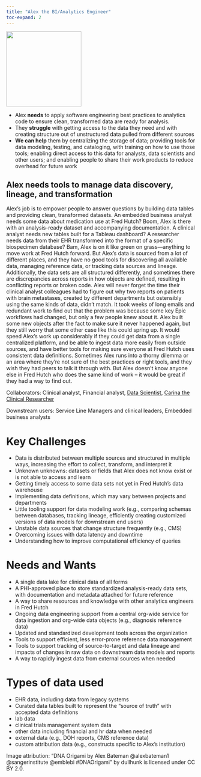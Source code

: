 ```yaml
---
title: "Alex the BI/Analytics Engineer"
toc-expand: 2
---
```


::: grid
::: {.g-col-12 .g-col-xl-3}
<img src="/img/alex.jpg" width="200" height="200"/>
:::

::: {.g-col-12 .g-col-xl-8}
-   Alex **needs** to apply software engineering best practices to analytics code to ensure clean, transformed data are ready for analysis.
-   They **struggle** with getting access to the data they need and with creating structure out of unstructured data pulled from different sources
-   **We can help** them by centralizing the storage of data; providing tools for data modeling, testing, and cataloging, with training on how to use those tools; enabling direct access to this data for analysts, data scientists and other users; and enabling people to share their work products to reduce overhead for future work
:::
:::

::: lightblue-highlight
## Alex needs tools to manage data discovery, lineage, and transformation

Alex’s job is to empower people to answer questions by building data tables and providing clean, transformed datasets. An embedded business analyst needs some data about medication use at Fred Hutch? Boom, Alex is there with an analysis-ready dataset and accompanying documentation. A clinical analyst needs new tables built for a Tableau dashboard? A researcher needs data from their EHR transformed into the format of a specific biospecimen database? Bam, Alex is on it like green on grass—anything to move work at Fred Hutch forward. But Alex’s data is sourced from a lot of different places, and they have no good tools for discovering all available data, managing reference data, or tracking data sources and lineage. Additionally, the data sets are all structured differently, and sometimes there are discrepancies across reports in how objects are defined, resulting in conflicting reports or broken code. Alex will never forget the time their clinical analyst colleagues had to figure out why two reports on patients with brain metastases, created by different departments but ostensibly using the same kinds of data, didn't match. It took weeks of long emails and redundant work to find out that the problem was because some key Epic workflows had changed, but only a few people knew about it. Alex built some new objects after the fact to make sure it never happened again, but they still worry that some other case like this could spring up. It would speed Alex’s work up considerably if they could get data from a single centralized platform, and be able to ingest data more easily from outside sources, and have better tools for making sure everyone at Fred Hutch uses consistent data definitions. Sometimes Alex runs into a thorny dilemma or an area where they’re not sure of the best practices or right tools, and they wish they had peers to talk it through with. But Alex doesn’t know anyone else in Fred Hutch who does the same kind of work – it would be great if they had a way to find out.
:::

::: darkblue-highlight
Collaborators: Clinical analyst, Financial analyst, [Data Scientist](/family/cards/Tammy-the-data-scientist.html), [Carina the Clinical Researcher](/family/cards/Carina-the-clinical-researcher.html)

Downstream users: Service Line Managers and clinical leaders, Embedded business analysts
:::

# Key Challenges

-   Data is distributed between multiple sources and structured in multiple ways, increasing the effort to collect, transform, and interpret it
-   Unknown unknowns: datasets or fields that Alex does not know exist or is not able to access and learn
-   Getting timely access to some data sets not yet in Fred Hutch’s data warehouse 
-   Implementing data definitions, which may vary between projects and departments
-   Little tooling support for data modeling work (e.g., comparing schemas between databases, tracking lineage, efficiently creating customized versions of data models for downstream end users)
-   Unstable data sources that change structure frequently (e.g., CMS)
-   Overcoming issues with data latency and downtime
-   Understanding how to improve computational efficiency of queries

# Needs and Wants

-   A single data lake for clinical data of all forms
-   A PHI-approved place to store standardized analysis-ready data sets, with documentation and metadata attached for future reference 
-   A way to share resources and knowledge with other analytics engineers in Fred Hutch
-   Ongoing data engineering support from a central org-wide service for data ingestion and org-wide data objects (e.g., diagnosis reference data)  
-   Updated and standardized development tools across the organization
-   Tools to support efficient, less error-prone reference data management
-   Tools to support tracking of source-to-target and data lineage and impacts of changes in raw data on downstream data models and reports
-   A way to rapidly ingest data from external sources when needed

# Types of data used

-   EHR data, including data from legacy systems
-   Curated data tables built to represent the "source of truth" with accepted data definitions
-   lab data
-   clinical trials management system data
-   other data including financial and hr data when needed
-   external data (e.g., DOH reports, CMS reference data)
-   custom attribution data (e.g., constructs specific to Alex's institution)

<div>

Image attribution: "DNA Origami by Alex Bateman @alexbateman1 @sangerinstitute @emblebi #DNAOrigami" by dullhunk is licensed under CC BY 2.0.

</div>

